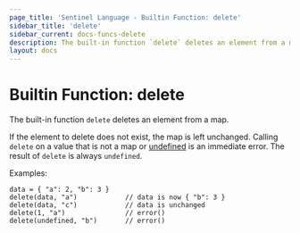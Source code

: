 ```yaml
---
page_title: 'Sentinel Language - Builtin Function: delete'
sidebar_title: 'delete'
sidebar_current: docs-funcs-delete
description: The built-in function `delete` deletes an element from a map.
layout: docs
---
```


# Builtin Function: delete

The built-in function `delete` deletes an element from a map.

If the element to delete does not exist, the map is left unchanged.
Calling `delete` on a value that is not a map or
[undefined](/sentinel/language/undefined)
is an immediate error. The result of `delete` is always `undefined`.

Examples:

```sentinel
data = { "a": 2, "b": 3 }
delete(data, "a")            // data is now { "b": 3 }
delete(data, "c")            // data is unchanged
delete(1, "a")               // error()
delete(undefined, "b")       // error()
```
